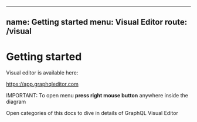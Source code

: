 ---
name: Getting started
menu: Visual Editor
route: /visual
----

# Getting started

Visual editor is available here:

https://app.graphqleditor.com

IMPORTANT: To open menu **press right mouse button** anywhere inside the diagram

Open categories of this docs to dive in details of GraphQL Visual Editor